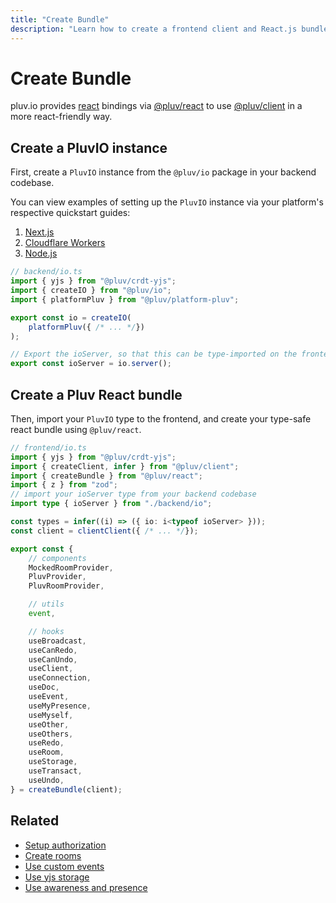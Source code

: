 ```yaml
---
title: "Create Bundle"
description: "Learn how to create a frontend client and React.js bundle for pluv.io"
---
```


# Create Bundle

pluv.io provides [react](https://react.dev) bindings via [@pluv/react](https://npmjs.com/package/@pluv/react) to use [@pluv/client](https://npmjs.com/package/@pluv/client) in a more react-friendly way.

## Create a PluvIO instance

First, create a `PluvIO` instance from the `@pluv/io` package in your backend codebase.

You can view examples of setting up the `PluvIO` instance via your platform's respective quickstart guides:

1. [Next.js](/docs/quickstart/nextjs)
2. [Cloudflare Workers](/docs/quickstart/cloudflare-workers)
3. [Node.js](/docs/quickstart/nodejs)

```ts
// backend/io.ts
import { yjs } from "@pluv/crdt-yjs";
import { createIO } from "@pluv/io";
import { platformPluv } from "@pluv/platform-pluv";

export const io = createIO(
    platformPluv({ /* ... */})
);

// Export the ioServer, so that this can be type-imported on the frontend
export const ioServer = io.server();
```

## Create a Pluv React bundle

Then, import your `PluvIO` type to the frontend, and create your type-safe react bundle using `@pluv/react`.

```ts
// frontend/io.ts
import { yjs } from "@pluv/crdt-yjs";
import { createClient, infer } from "@pluv/client";
import { createBundle } from "@pluv/react";
import { z } from "zod";
// import your ioServer type from your backend codebase
import type { ioServer } from "./backend/io";

const types = infer((i) => ({ io: i<typeof ioServer> }));
const client = clientClient({ /* ... */});

export const {
    // components
    MockedRoomProvider,
    PluvProvider,
    PluvRoomProvider,

    // utils
    event,

    // hooks
    useBroadcast,
    useCanRedo,
    useCanUndo,
    useClient,
    useConnection,
    useDoc,
    useEvent,
    useMyPresence,
    useMyself,
    useOther,
    useOthers,
    useRedo,
    useRoom,
    useStorage,
    useTransact,
    useUndo,
} = createBundle(client);
```

## Related

* [Setup authorization](/docs/io/authorization)
* [Create rooms](/docs/react/create-rooms)
* [Use custom events](/docs/react/custom-events)
* [Use yjs storage](/docs/react/storage)
* [Use awareness and presence](/docs/react/presence)
